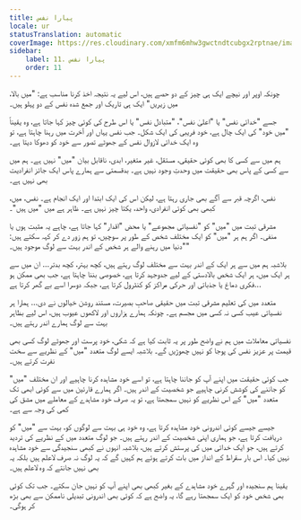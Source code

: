 ```yaml
---
title: پیارا نفس
locale: ur
statusTranslation: automatic
coverImage: https://res.cloudinary.com/xmfm6mhw3gwctndtcubgx2rptnae/image/upload/v1740468922/small_cover_tratado_de_psicologia_revolucionaria_a4c0dca4e0.webp
sidebar:
    label: 11. پیارا نفس
    order: 11
---
```

چونکہ اوپر اور نیچے ایک ہی چیز کے دو حصے ہیں، اس لیے یہ نتیجہ اخذ کرنا مناسب ہے: "میں بالا، میں زیریں" ایک ہی تاریک اور جمع شدہ نفس کے دو پہلو ہیں۔

جسے "خدائی نفس" یا "اعلیٰ نفس"، "متبادل نفس" یا اس طرح کی کوئی چیز کہا جاتا ہے، وہ یقیناً "میں خود" کی ایک چال ہے، خود فریبی کی ایک شکل۔ جب نفس یہاں اور آخرت میں رہنا چاہتا ہے، تو وہ ایک خدائی لازوال نفس کے جھوٹے تصور سے خود کو دھوکا دیتا ہے۔

ہم میں سے کسی کا بھی کوئی حقیقی، مستقل، غیر متغیر، ابدی، ناقابل بیان "میں" نہیں ہے۔ ہم میں سے کسی کے پاس بھی حقیقت میں وحدتِ وجود نہیں ہے۔ بدقسمتی سے ہمارے پاس ایک جائز انفرادیت بھی نہیں ہے۔

نفس، اگرچہ قبر سے آگے بھی جاری رہتا ہے، لیکن اس کی ایک ابتدا اور ایک انجام ہے۔ نفس، میں، کبھی بھی کوئی انفرادی، واحد، یکتا چیز نہیں ہے۔ ظاہر ہے میں "میں ہیں"۔

مشرقی تبت میں "میں" کو "نفسیاتی مجموعے" یا محض "اقدار" کہا جاتا ہے، چاہے یہ مثبت ہوں یا منفی۔ اگر ہم ہر "میں" کو ایک مختلف شخص کے طور پر سوچیں، تو ہم زور دے کر کہہ سکتے ہیں: "دنیا میں رہنے والے ہر شخص کے اندر بہت سے لوگ موجود ہیں۔"

بلاشبہ ہم میں سے ہر ایک کے اندر بہت سے مختلف لوگ رہتے ہیں، کچھ بہتر، کچھ بدتر... ان میں سے ہر ایک میں، ہر ایک شخص بالادستی کے لیے جدوجہد کرتا ہے، خصوصی بننا چاہتا ہے، جب بھی ممکن ہو فکری دماغ یا جذباتی اور حرکی مراکز کو کنٹرول کرتا ہے، جبکہ دوسرا اسے بے گھر کرتا ہے...

متعدد میں کی تعلیم مشرقی تبت میں حقیقی صاحبِ بصیرت، مستند روشن خیالوں نے دی... ہمارا ہر نفسیاتی عیب کسی نہ کسی میں مجسم ہے۔ چونکہ ہمارے ہزاروں اور لاکھوں عیوب ہیں، اس لیے بظاہر بہت سے لوگ ہمارے اندر رہتے ہیں۔

نفسیاتی معاملات میں ہم نے واضح طور پر یہ ثابت کیا ہے کہ شکی، خود پرست اور جھوٹے لوگ کسی بھی قیمت پر عزیز نفس کی پوجا کو نہیں چھوڑیں گے۔ بلاشبہ ایسے لوگ متعدد "میں" کے نظریے سے سخت نفرت کرتے ہیں۔

جب کوئی حقیقت میں اپنے آپ کو جاننا چاہتا ہے، تو اسے خود مشاہدہ کرنا چاہیے اور ان مختلف "میں" کو جاننے کی کوشش کرنی چاہیے جو شخصیت کے اندر ہیں۔ اگر ہمارے قارئین میں سے کوئی ابھی تک متعدد "میں" کے اس نظریے کو نہیں سمجھتا ہے، تو یہ صرف خود مشاہدے کے معاملے میں مشق کی کمی کی وجہ سے ہے۔

جیسے جیسے کوئی اندرونی خود مشاہدہ کرتا ہے، وہ خود ہی بہت سے لوگوں کو، بہت سے "میں" کو دریافت کرتا ہے، جو ہماری اپنی شخصیت کے اندر رہتے ہیں۔ جو لوگ متعدد میں کے نظریے کی تردید کرتے ہیں، جو ایک خدائی میں کی پرستش کرتے ہیں، بلاشبہ انہوں نے کبھی سنجیدگی سے خود مشاہدہ نہیں کیا۔ اس بار سقراط کے انداز میں بات کرتے ہوئے ہم کہیں گے کہ یہ لوگ نہ صرف لاعلم ہیں بلکہ یہ بھی نہیں جانتے کہ وہ لاعلم ہیں۔

یقینا ہم سنجیدہ اور گہرے خود مشاہدے کے بغیر کبھی بھی اپنے آپ کو نہیں جان سکتے۔ جب تک کوئی بھی شخص خود کو ایک سمجھتا رہے گا، یہ واضح ہے کہ کوئی بھی اندرونی تبدیلی ناممکن سے بھی بڑھ کر ہوگی۔

